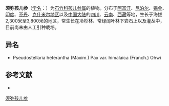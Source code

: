 {{Speciesbox
| name = 须弥孩儿参
| status = 
| status_system = 
| image = 
| genus = Pseudostellaria
| species = himalaica
| authority = (Franch.) Pax
}}

'''须弥孩儿参'''（[[学名|学名]]：{{lang|la|''Pseudostellaria himalaica''}}）为[[石竹科|石竹科]][[孩儿参属|孩儿参属]]的植物。分布于[[阿富汗|阿富汗]]、[[尼泊尔|尼泊尔]]、[[锡金|锡金]]、[[印度|印度]]、[[不丹|不丹]]、[[克什米尔地区|克什米尔地区]]以及[[中国大陆|中国大陆]]的[[四川|四川]]、[[云南|云南]]、[[西藏|西藏]]等地，生长于海拔2,300米至3,800米的地区，常生长在冷杉林、常绿阔叶林下岩石上以及灌丛中，目前尚未由人工引种栽培。

== 异名 ==
* Pseudostellaria heterantha (Maxim.) Pax var. himalaica (Franch.) Ohwi

== 参考文献 ==
<div class="references-small">
* {{cite web| url =http://www.bioinfo.cn/db05/KmzwSpecies.php?action=view&id=2435| title =须弥孩儿参| work =《中国高等植物数据库全库》| publisher =中国科学院微生物研究所| author =昆明植物研究所| accessdate =2009-02-23| deadurl =yes| archiveurl =https://web.archive.org/web/20160305044304/http://www.bioinfo.cn/db05/KmzwSpecies.php?action=view&id=2435| archivedate =2016-03-05}}
</div>
{{Taxonbar|from=Q15226020}}

[[Category:孩儿参属|须弥孩儿参]]


{{植物小作品}}